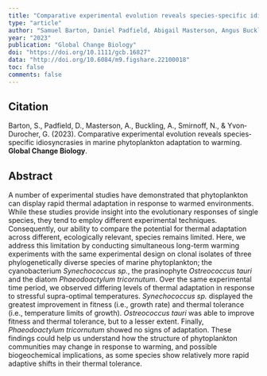 ```yaml
---
title: "Comparative experimental evolution reveals species‐specific idiosyncrasies in marine phytoplankton adaptation to warming"
type: "article"
author: "Samuel Barton, Daniel Padfield, Abigail Masterson, Angus Buckling, Nicholas Smirnoff, Gabriel Yvon‐Durocher"
year: "2023"
publication: "Global Change Biology"
doi: "https://doi.org/10.1111/gcb.16827"
data: "http://doi.org/10.6084/m9.figshare.22100018"
toc: false
comments: false
---
```


## Citation

Barton, S., Padfield, D., Masterson, A., Buckling, A., Smirnoff, N., & Yvon‐Durocher, G. (2023). Comparative experimental evolution reveals species‐specific idiosyncrasies in marine phytoplankton adaptation to warming. **Global Change Biology**.

## Abstract

A number of experimental studies have demonstrated that phytoplankton can display rapid thermal adaptation in response to warmed environments. While these studies provide insight into the evolutionary responses of single species, they tend to employ different experimental techniques. Consequently, our ability to compare the potential for thermal adaptation across different, ecologically relevant, species remains limited. Here, we address this limitation by conducting simultaneous long-term warming experiments with the same experimental design on clonal isolates of three phylogenetically diverse species of marine phytoplankton; the cyanobacterium _Synechococcus sp._, the prasinophyte _Ostreococcus tauri_ and the diatom _Phaeodoactylum tricornutum_. Over the same experimental time period, we observed differing levels of thermal adaptation in response to stressful supra-optimal temperatures. _Synechococcus sp._ displayed the greatest improvement in fitness (i.e., growth rate) and thermal tolerance (i.e., temperature limits of growth). _Ostreococcus tauri_ was able to improve fitness and thermal tolerance, but to a lesser extent. Finally, _Phaeodoactylum tricornutum_ showed no signs of adaptation. These findings could help us understand how the structure of phytoplankton communities may change in response to warming, and possible biogeochemical implications, as some species show relatively more rapid adaptive shifts in their thermal tolerance.
